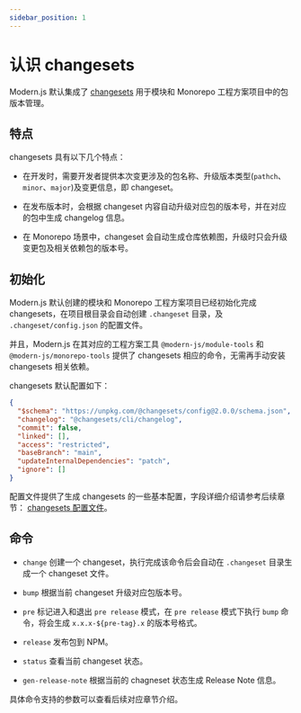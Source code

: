 ```yaml
---
sidebar_position: 1
---
```


# 认识 changesets

Modern.js 默认集成了 [changesets](https://github.com/changesets/changesets) 用于模块和 Monorepo 工程方案项目中的包版本管理。

## 特点

changesets 具有以下几个特点：

- 在开发时，需要开发者提供本次变更涉及的包名称、升级版本类型(`pathch`、`minor`、`major`)及变更信息，即 changeset。

- 在发布版本时，会根据 changeset 内容自动升级对应包的版本号，并在对应的包中生成 changelog 信息。

- 在 Monorepo 场景中，changeset 会自动生成仓库依赖图，升级时只会升级变更包及相关依赖包的版本号。

## 初始化

Modern.js 默认创建的模块和 Monorepo 工程方案项目已经初始化完成 changesets，在项目根目录会自动创建 `.changeset` 目录，及 `.changeset/config.json` 的配置文件。

并且，Modern.js 在其对应的工程方案工具 `@modern-js/module-tools` 和 `@modern-js/monorepo-tools` 提供了 changesets 相应的命令，无需再手动安装 changesets 相关依赖。

changesets 默认配置如下：

```json title=".changeset/config.json"
{
  "$schema": "https://unpkg.com/@changesets/config@2.0.0/schema.json",
  "changelog": "@changesets/cli/changelog",
  "commit": false,
  "linked": [],
  "access": "restricted",
  "baseBranch": "main",
  "updateInternalDependencies": "patch",
  "ignore": []
}
```

配置文件提供了生成 changesets 的一些基本配置，字段详细介绍请参考后续章节： [changesets 配置文件](/guides/topic-detail/changesets/config)。

## 命令

- `change` 创建一个 changeset，执行完成该命令后会自动在 `.changeset` 目录生成一个 changeset 文件。

- `bump` 根据当前 changeset 升级对应包版本号。

- `pre` 标记进入和退出 `pre release` 模式，在 `pre release` 模式下执行 `bump` 命令，将会生成 `x.x.x-${pre-tag}.x` 的版本号格式。

- `release` 发布包到 NPM。

- `status` 查看当前 changeset 状态。

- `gen-release-note` 根据当前的 chagneset 状态生成 Release Note 信息。

具体命令支持的参数可以查看后续对应章节介绍。
